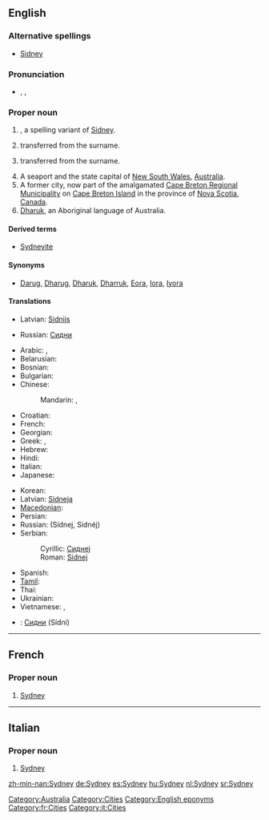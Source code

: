 {{wikipedia}}
==English==

===Alternative spellings===
* {{sense|male given name}} [[Sidney]]

===Pronunciation===
* {{enPR|sĭd'ni}}, {{IPA|/ˈsɪd.ni/}}, {{SAMPA|/"sId.ni/}}

===Proper noun===
{{en-proper noun|Sydneys}}

# {{surname|from=Old English|dot=}}, a spelling variant of [[Sidney]].
# {{given name|male|from=surnames}} transferred from the surname.
# {{given name|female|from=surnames}} transferred from the surname.
# A seaport and the state capital of [[New South Wales]], [[Australia]].
# A former city, now part of the amalgamated [[Cape Breton Regional Municipality]] on [[Cape Breton Island]] in the province of [[Nova Scotia]], [[Canada]].
# [[Dharuk]], an Aboriginal language of Australia.

====Derived terms====
* {{sense|Australia|Canada}} [[Sydneyite]]

====Synonyms====
* {{sense|language}} [[Darug]], [[Dharug]], [[Dharuk]], [[Dharruk]], [[Eora]], [[Iora]], [[Iyora]]

====Translations====
{{trans-top|male given name}}
* Latvian: [[Sidnijs]] {{m}}
{{trans-mid}}
* Russian: [[Сидни]] {{m}}
{{trans-bottom}}

{{trans-top|female given name}}
{{trans-mid}}
{{trans-bottom}}

{{trans-top|in Australia}}
* Arabic: {{t|ar|سيدني|m|tr=sídni|sc=Arab}},  {{t|ar|سدني|m|tr=sídni|sc=Arab}}
* Belarusian: {{t|be|Сідней|m|tr=Sídnej, Sidnéj|sc=Cyrl}}
* Bosnian: {{t-|bs|Sidnej|m}}
* Bulgarian: {{t|bg|Сидни|m|tr=Sídni|sc=Cyrl}}
* Chinese:
*: Mandarin:  {{t|zh|悉尼|tr=Xīní|sc=Hani}}, {{t|zh|雪梨|tr=Xuělí|sc=Hani}} {{qualifier|Taiwan also}}
* Croatian: {{t-|hr|Sidnej|m}}
* French: {{t-|fr|Sydney}}
* Georgian: {{t|ka|სიდნეი|sc=Geor}}
* Greek: {{t-|el|Σύδνεϋ|n|tr=Sýdney|sc=Grek}}, {{t-|el|Σίδνεϊ|n|tr=Sídnei|sc=Grek}}
* Hebrew: {{t|he|סידני|sc=Hebr}}
* Hindi: {{t|hi|सिडनी|sc=Deva}}
* Italian: {{t-|it|Sydney|f}}
* Japanese: {{t-|ja|シドニー|tr=Shidonii|sc=Jpan}}
{{trans-mid}}
* Korean: {{t|ko|시드니|tr=Sideuni|sc=Kore}}
* Latvian: [[Sidneja]] {{f}}
* [[Macedonian]]: {{t|mk|Сиднеј|m|tr=Sidnej|sc=Cyrl}}
* Persian: {{t|fa|سیدنی|sc=fa-Arab}}
* Russian: {{t+|ru|Сидней|m|sc=Cyrl}} (Sídnej, Sidnéj)
* Serbian:
*: Cyrillic: [[Сиднеј#Serbian|Сиднеј]] {{m}}
*: Roman: [[Sidnej#Serbian|Sidnej]] {{m}}
* Spanish: {{t+|es|Sydney|f}}
* [[Tamil]]: {{t|ta|சிட்னி|sc=Taml}}
* Thai: {{t|th|ซิดนีย์|sc=Thai}}
* Ukrainian: {{t|uk|Сідней|m|tr=Sídnej, Sidnéj|sc=Cyrl}}
* Vietnamese: {{t|vi|Sydney}},  {{t|vi|Sydney}}
{{trans-bottom}}

{{trans-top|in Nova Scotia}}
{{trans-mid}}
{{trans-bottom}}

{{trans-see|language|Dharuk}}

{{checktrans}}
* {{ttbc|Bulgarian}}: [[Сидни]] (Sídni) {{m}}

[[Category:Australia]]
[[Category:Cities]]
[[Category:English eponyms]]

----

==French==

===Proper noun===
{{infl|fr|proper noun}}

# [[Sydney#English|Sydney]] {{qualifier|in Australia}}

[[Category:fr:Cities]]

----

==Italian==

===Proper noun===
{{infl|it|proper noun|g=f}}

# [[Sydney#English|Sydney]] {{qualifier|in Australia}}

[[Category:it:Cities]]

[[zh-min-nan:Sydney]]
[[de:Sydney]]
[[es:Sydney]]
[[hu:Sydney]]
[[nl:Sydney]]
[[sr:Sydney]]